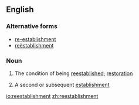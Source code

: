 ==English==

===Alternative forms===
*[[re-establishment]]
* [[reëstablishment]]

===Noun===
{{en-noun|~}}

# {{context|uncountable|lang=en}} The condition of being [[reestablish]]ed; [[restoration]]
# {{context|countable|lang=en}} A second or subsequent [[establishment]]

[[io:reestablishment]]
[[zh:reestablishment]]